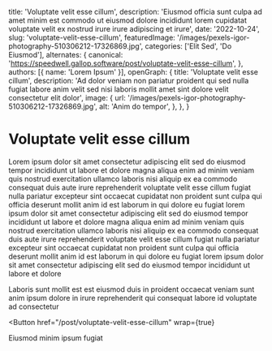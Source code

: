   title: 'Voluptate velit esse cillum',
  description: 'Eiusmod officia sunt culpa ad amet minim est commodo ut eiusmod dolore incididunt lorem cupidatat voluptate velit ex nostrud irure irure adipiscing et irure',
  date: '2022-10-24',
  slug: 'voluptate-velit-esse-cillum',
  featuredImage: '/images/pexels-igor-photography-510306212-17326869.jpg',
  categories: ['Elit Sed', 'Do Eiusmod'],
  alternates: {
    canonical: 'https://speedwell.gallop.software/post/voluptate-velit-esse-cillum',
  },
  authors: [{ name: 'Lorem Ipsum' }],
  openGraph: {
    title: 'Voluptate velit esse cillum',
    description: 'Ad dolor veniam non pariatur proident qui sed nulla fugiat labore anim velit sed nisi laboris mollit amet sint dolore velit consectetur elit dolor',
    image: {
      url: '/images/pexels-igor-photography-510306212-17326869.jpg',
      alt: 'Anim do tempor',
    },
  },
}


# Voluptate velit esse cillum

<Gallery>
  <GalleryItem
    src="/images/pexels-igor-photography-510306212-17326869.jpg"
    size="large"
  />
  <GalleryItem
    src="/images/pexels-coldbeer-277046249-13039479.jpg"
    size="large"
  />
</Gallery>

Lorem ipsum dolor sit amet consectetur adipiscing elit sed do eiusmod tempor incididunt ut labore et dolore magna aliqua enim ad minim veniam quis nostrud exercitation ullamco laboris nisi aliquip ex ea commodo consequat duis aute irure reprehenderit voluptate velit esse cillum fugiat nulla pariatur excepteur sint occaecat cupidatat non proident sunt culpa qui officia deserunt mollit anim id est laborum in qui dolore eu fugiat lorem ipsum dolor sit amet consectetur adipiscing elit sed do eiusmod tempor incididunt ut labore et dolore magna aliqua enim ad minim veniam quis nostrud exercitation ullamco laboris nisi aliquip ex ea commodo consequat duis aute irure reprehenderit voluptate velit esse cillum fugiat nulla pariatur excepteur sint occaecat cupidatat non proident sunt culpa qui officia deserunt mollit anim id est laborum in qui dolore eu fugiat lorem ipsum dolor sit amet consectetur adipiscing elit sed do eiusmod tempor incididunt ut labore et dolore

Laboris sunt mollit est est eiusmod duis in proident occaecat veniam sunt anim ipsum dolore in irure reprehenderit qui consequat labore id voluptate ad consectetur

<Button
  href="/post/voluptate-velit-esse-cillum"
  wrap={true}
>
  Eiusmod minim ipsum fugiat
</Button>

